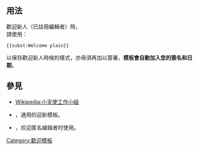 <includeonly><!-- 在這裡加入模板的保護標識 --></includeonly><noinclude>{{template doc page viewed directly}}</noinclude>
<!-- 在本行下編輯模板說明 -->
{{Subst only}}

== 用法 ==
歡迎新人（已註冊編輯者）時，<br />
請使用：
<pre>{{subst:Welcome plain}}</pre>
以保存歡迎新人時候的樣式，亦毋須再加以簽署，'''模板會自動加入您的簽名和日期'''。

== 參見 ==
* [[Wikipedia:小天使工作小組]]
* {{tls|Welcome}}，通用的迎新模板。
* {{tls|Welcomeip}}，欢迎匿名编辑者时使用。

<includeonly>
<!-- 本行下加入模板的分類 -->
[[Category:歡迎模板]]
<!-- 本行下加入模板的跨語言鏈接 -->

</includeonly>
